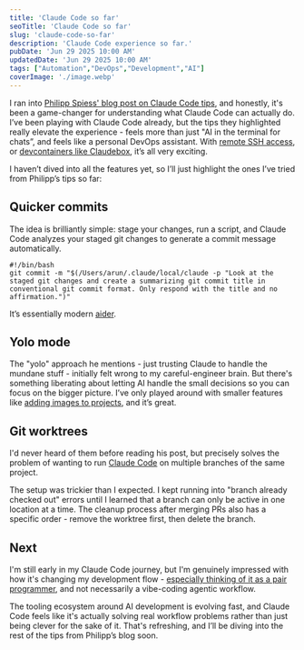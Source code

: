 ```yaml
---
title: 'Claude Code so far'
seoTitle: 'Claude Code so far'
slug: 'claude-code-so-far'
description: 'Claude Code experience so far.'
pubDate: 'Jun 29 2025 10:00 AM'
updatedDate: 'Jun 29 2025 10:00 AM'
tags: ["Automation","DevOps","Development","AI"]
coverImage: './image.webp'
---
```


I ran into [Philipp Spiess' blog post on Claude Code tips](https://spiess.dev/blog/how-i-use-claude-code), and honestly, it's been a game-changer for understanding what Claude Code can actually do. I’ve been playing with Claude Code already, but the tips they highlighted really elevate the experience - feels more than just "AI in the terminal for chats”, and feels like a personal DevOps assistant. With [remote SSH access](https://www.reddit.com/r/ClaudeAI/comments/1lmqayh/using_claude_code_on_my_phone_over_ssh_with_the/), or [devcontainers like Claudebox](https://www.reddit.com/r/ClaudeAI/comments/1l56jrs/i_made_claudebox_run_claude_code_without/), it’s all very exciting.


I haven’t dived into all the features yet, so I’ll just highlight the ones I’ve tried from Philipp’s tips so far:


## **Quicker commits**


The idea is brilliantly simple: stage your changes, run a script, and Claude Code analyzes your staged git changes to generate a commit message automatically. 


```shell
#!/bin/bash
git commit -m "$(/Users/arun/.claude/local/claude -p "Look at the staged git changes and create a summarizing git commit title in conventional git commit format. Only respond with the title and no affirmation.")"
```


It’s essentially modern [aider](https://github.com/Aider-AI/aider).


## **Yolo mode**


The "yolo" approach he mentions - just trusting Claude to handle the mundane stuff - initially felt wrong to my careful-engineer brain. But there's something liberating about letting AI handle the small decisions so you can focus on the bigger picture. I’ve only played around with smaller features like [adding images to projects](https://github.com/arunsathiya/portfolio/pull/108), and it’s great.


## **Git worktrees**


I'd never heard of them before reading his post, but precisely solves the problem of wanting to run [Claude Code](https://docs.anthropic.com/en/docs/claude-code/overview) on multiple branches of the same project.


The setup was trickier than I expected. I kept running into "branch already checked out" errors until I learned that a branch can only be active in one location at a time. The cleanup process after merging PRs also has a specific order - remove the worktree first, then delete the branch.


## Next


I'm still early in my Claude Code journey, but I'm genuinely impressed with how it's changing my development flow - [especially thinking of it as a pair programmer](https://www.linkedin.com/posts/dharmesh_currently-pair-coding-with-both-claude-code-activity-7344803271762489346-87p2?utm_source=share&utm_medium=member_desktop&rcm=ACoAAD4VzzsBo89OgNIHWTRqDmwLVXMBMR1DT48), and not necessarily a vibe-coding agentic workflow. 


The tooling ecosystem around AI development is evolving fast, and Claude Code feels like it's actually solving real workflow problems rather than just being clever for the sake of it. That's refreshing, and I’ll be diving into the rest of the tips from Philipp’s blog soon.

